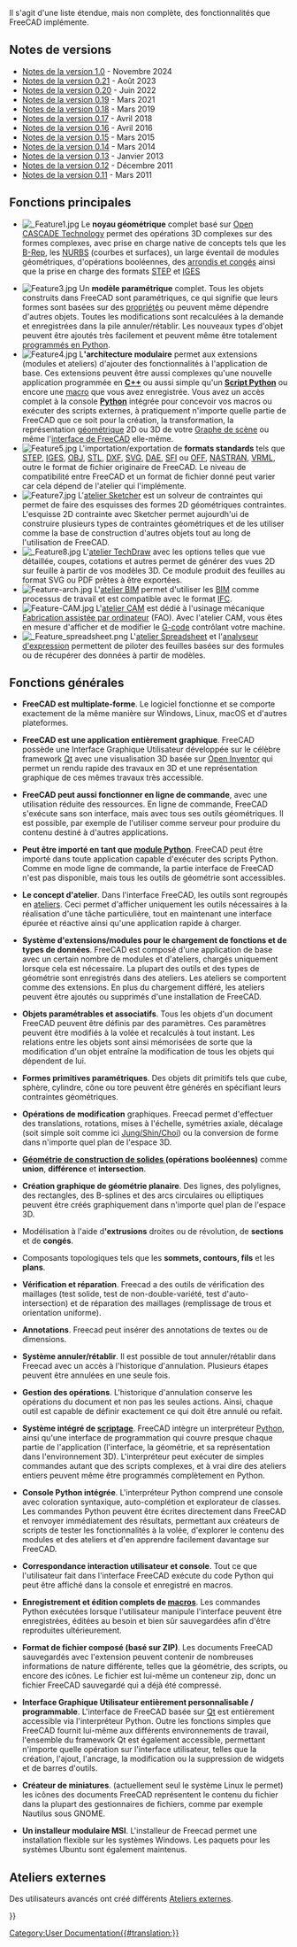 <languages/>

{{Docnav/fr
|[[About_FreeCAD/fr|À propos de FreeCAD]]
|[[Installing_on_Windows/fr|Installation sous Windows]]
}}

Il s'agit d'une liste étendue, mais non complète, des fonctionnalités que FreeCAD implémente.

{{TOCright}}

<span id="Release_notes"></span>
== Notes de versions ==

<div class="mw-translate-fuzzy">
* [[Release_notes_1.0/fr|Notes de la version 1.0]] - Novembre 2024
* [[Release_notes_0.21/fr|Notes de la version 0.21]] - Août 2023
* [[Release_notes_0.20/fr|Notes de la version 0.20]] - Juin 2022
* [[Release_notes_0.19/fr|Notes de la version 0.19]] - Mars 2021
* [[Release_notes_0.18/fr|Notes de la version 0.18]] - Mars 2019
* [[Release_notes_0.17/fr|Notes de la version 0.17]] - Avril 2018
* [[Release_notes_0.16/fr|Notes de la version 0.16]] - Avril 2016
* [[Release_notes_0.15/fr|Notes de la version 0.15]] - Mars 2015
* [[Release_notes_0.14/fr|Notes de la version 0.14]] - Mars 2014
* [[Release_notes_0.13/fr|Notes de la version 0.13]] - Janvier 2013
* [[Release_notes_0.12/fr|Notes de la version 0.12]] - Décembre 2011
* [[Release_notes_0.11/fr|Notes de la version 0.11]] - Mars 2011
</div>

<span id="Key_features"></span>
== Fonctions principales ==

* [[Image: Feature1.jpg|left]] Le '''noyau géométrique''' complet basé sur [https://fr.wikipedia.org/wiki/Open_CASCADE_Technology Open CASCADE Technology] permet des opérations 3D complexes sur des formes complexes, avec prise en charge native de concepts tels que les [https://fr.wikipedia.org/wiki/B-Rep B-Rep], les [https://fr.wikipedia.org/wiki/NURBS NURBS] (courbes et surfaces), un large éventail de modules géométriques, d'opérations booléennes, des [https://fr.wikipedia.org/wiki/Arrondi_et_cong%C3%A9 arrondis et congés] ainsi que la prise en charge des formats [https://fr.wikipedia.org/wiki/Standard_pour_l%27%C3%A9change_de_donn%C3%A9es_de_produit STEP] et [https://fr.wikipedia.org/wiki/Initial_Graphics_Exchange_Specification IGES] 
{{clear}}
* [[Image:Feature3.jpg|left]] Un '''modèle paramétrique''' complet. Tous les objets construits dans FreeCAD sont paramétriques, ce qui signifie que leurs formes sont basées sur des [[Property/fr|propriétés]] ou peuvent même dépendre d'autres objets. Toutes les modifications sont recalculées à la demande et enregistrées dans la pile annuler/rétablir. Les nouveaux types d'objet peuvent être ajoutés très facilement et peuvent même être totalement [[Scripted_objects/fr|programmés en Python]].{{clear}}
* [[Image:Feature4.jpg|left]] L''''architecture modulaire''' permet aux extensions (modules et ateliers) d'ajouter des fonctionnalités à l'application de base. Ces extensions peuvent être aussi complexes qu'une nouvelle application programmée en '''[https://fr.wikipedia.org/wiki/C%2B%2B C++]''' ou aussi simple qu'un '''[[Power_users_hub/fr|Script Python]]''' ou encore une [[Macros/fr|macro]] que vous avez enregistrée. Vous avez un accès complet à la console '''[http://www.python.org/ Python]''' intégrée pour concevoir vos macros ou exécuter des scripts externes, à pratiquement n'importe quelle partie de FreeCAD que ce soit pour la création, la transformation, la représentation [[Topological_data_scripting/fr|géométrique]] 2D ou 3D de votre [[Scenegraph/fr|Graphe de scène]] ou même l'[[PySide/fr|interface de FreeCAD]] elle-même.{{clear}}
* [[Image:Feature5.jpg|left]] L'importation/exportation de '''formats standards''' tels que [https://fr.wikipedia.org/wiki/Standard_pour_l%27%C3%A9change_de_donn%C3%A9es_de_produit STEP], [https://fr.wikipedia.org/wiki/Initial_Graphics_Exchange_Specification IGES], [https://fr.wikipedia.org/wiki/Obj OBJ], [https://fr.wikipedia.org/wiki/Fichier_de_st%C3%A9r%C3%A9olithographie STL], [https://fr.wikipedia.org/wiki/Drawing_eXchange_Format DXF], [http://fr.wikipedia.org/wiki/Scalable_Vector_Graphics SVG], [https://fr.wikipedia.org/wiki/Collaborative_Design_Activity DAE], [https://fr.wikipedia.org/wiki/Industry_Foundation_Classes SFI] ou [https://people.sc.fsu.edu/~jburkardt/data/off/off.html OFF], [https://fr.wikipedia.org/wiki/Nastran NASTRAN], [https://fr.wikipedia.org/wiki/Virtual_Reality_Markup_Language VRML], outre le format de fichier originaire de FreeCAD''' {{FileName|[[File Format FCStd/fr|FCStd]]}}'''. Le niveau de compatibilité entre FreeCAD et un format de fichier donné peut varier car cela dépend de l'atelier qui l'implémente.{{clear}}
* [[Image:Feature7.jpg|left]] L'[[Sketcher_Workbench/fr|atelier Sketcher]] est un solveur de contraintes qui permet de faire des esquisses des formes 2D géométriques contraintes. L'esquisse 2D contrainte avec Sketcher permet aujourdh'ui de construire plusieurs types de contraintes géométriques et de les utiliser comme la base de construction d'autres objets tout au long de l'utilisation de FreeCAD.{{clear}}
* [[Image: Feature8.jpg|left]] L'[[TechDraw_Workbench/fr|atelier TechDraw]] avec les options telles que vue détaillée, coupes, cotations et autres permet de générer des vues 2D sur feuille à partir de vos modèles 3D. Ce module produit des feuilles au format SVG ou PDF prêtes à être exportées.{{clear}}
* [[Image:Feature-arch.jpg|left]] L'[[BIM_Workbench/fr|atelier BIM]] permet d'utiliser les [http://fr.wikipedia.org/wiki/Building_Information_Modeling BIM] comme processus de travail et est compatible avec le format [http://fr.wikipedia.org/wiki/Industry_Foundation_Classes IFC].{{clear}}
* [[Image:Feature-CAM.jpg|left]] L'[[CAM_Workbench/fr|atelier CAM]] est dédié à l'usinage mécanique [https://fr.wikipedia.org/wiki/Fabrication_assist%C3%A9e_par_ordinateur Fabrication assistée par ordinateur] (FAO). Avec l'atelier CAM, vous êtes en mesure d'afficher et de modifier le [https://fr.wikipedia.org/wiki/Programmation_de_commande_num%C3%A9rique G-code] contrôlant votre machine. {{clear}}
* [[Image: Feature_spreadsheet.png|left]] L'[[Spreadsheet_Workbench/fr|atelier Spreadsheet]] et l'[[Expressions/fr|analyseur d'expression]] permettent de piloter des feuilles basées sur des formules ou de récupérer des données à partir de modèles. {{Clear}}

<span id="General_features"></span>
== Fonctions générales ==

*'''FreeCAD est multiplate-forme'''. Le logiciel fonctionne et se comporte exactement de la même manière sur Windows, Linux, macOS et d'autres plateformes.

* '''FreeCAD est une application entièrement graphique'''. FreeCAD  possède une Interface Graphique Utilisateur développée sur le célèbre framework [https://www.qt.io/ Qt] avec une visualisation 3D basée sur [[wikipedia:fr:Inventor (bibliothèque logicielle)|Open Inventor]] qui permet un rendu rapide des travaux en 3D et une représentation graphique de ces mêmes travaux très accessible.

* '''FreeCAD peut aussi fonctionner en ligne de commande''', avec une utilisation réduite des ressources. En ligne de commande, FreeCAD s'exécute sans son interface, mais avec tous ses outils géométriques. Il est possible, par exemple de l'utiliser comme serveur pour produire du contenu destiné à d'autres applications.

* '''Peut être importé en tant que [[Embedding_FreeCAD/fr|module Python]]'''. FreeCAD peut être importé dans toute application capable d'exécuter des scripts Python. Comme en mode ligne de commande, la partie interface de FreeCAD n'est pas disponible, mais tous les outils de géométrie sont accessibles.

* '''Le concept d'atelier'''. Dans l'interface FreeCAD, les outils sont regroupés en [[Workbenches/fr|ateliers]]. Ceci permet d'afficher uniquement les outils nécessaires à la réalisation d'une tâche particulière, tout en maintenant une interface épurée et réactive ainsi qu'une application rapide à charger.

* '''Système d'extensions/modules pour le chargement de fonctions et de types de données'''. FreeCAD est composé d'une application de base avec un certain nombre de modules et d'ateliers, chargés uniquement lorsque cela est nécessaire. La plupart des outils et des types de géométrie sont enregistrés dans des ateliers. Les ateliers se comportent comme des extensions. En plus du chargement différé, les ateliers peuvent être ajoutés ou supprimés d'une installation de FreeCAD.

* '''Objets paramétrables et associatifs'''. Tous les objets d'un document FreeCAD peuvent être définis par des paramètres. Ces paramètres peuvent être modifiés à la volée et recalculés à tout instant. Les relations entre les objets sont ainsi mémorisées de sorte que la modification d'un objet entraîne la modification de tous les objets qui dépendent de lui.

* '''Formes primitives paramétriques'''. Des objets dit primitifs tels que cube, sphère, cylindre, cône ou tore peuvent être générés en spécifiant leurs contraintes géométriques.

* '''Opérations de modification''' graphiques. Freecad permet d'effectuer des translations, rotations, mises à l'échelle, symétries axiale, décalage (soit simple soit comme ici [https://www.researchgate.net/publication/240754626_Self-intersection_Removal_in_Triangular_Mesh_Offsetting Jung/Shin/Choi]) ou la conversion de forme dans n'importe quel plan de l'espace 3D.

* '''[[Constructive solid geometry/fr|Géométrie de construction de solides ]] (opérations booléennes)''' comme '''union''', '''différence''' et '''intersection'''.

* '''Création graphique de géométrie planaire'''. Des lignes, des polylignes, des rectangles, des B-splines et des arcs circulaires ou elliptiques peuvent être créés graphiquement dans n'importe quel plan de l'espace 3D.

* Modélisation à l'aide d''''extrusions''' droites ou de révolution, de '''sections''' et de '''congés'''.

* Composants topologiques tels que les '''sommets, contours, fils''' et les '''plans'''.

* ''' Vérification et réparation'''. Freecad a des outils de vérification des maillages (test solide, test de non-double-variété, test d'auto-intersection) et de réparation des maillages (remplissage de trous et orientation uniforme).

* '''Annotations'''. Freecad peut insérer des annotations de textes ou de dimensions.

* '''Système annuler/rétablir'''. Il est possible de tout annuler/rétablir dans Freecad avec un accès à l'historique d'annulation. Plusieurs étapes peuvent être annulées en une seule fois.

* '''Gestion des opérations'''. L'historique d'annulation conserve les opérations du document et non pas les seules actions. Ainsi, chaque outil est capable de définir exactement ce qui doit être annulé ou refait.

* '''Système intégré de [[Power_users_hub/fr|scriptage]]'''. FreeCAD intègre un interpréteur [https://www.python.org/ Python],  ainsi qu'une interface de programmation qui couvre presque chaque partie de l'application (l'interface, la géométrie, et sa représentation dans l'environnement 3D). L'interpréteur peut exécuter de simples commandes autant que des scripts complexes, et à vrai dire des ateliers entiers peuvent même être programmés complètement en Python.

* '''Console Python intégrée'''. L'interpréteur Python comprend une console avec coloration syntaxique, auto-complétion et explorateur de classes. Les commandes Python peuvent être écrites directement dans FreeCAD et renvoyer immédiatement des résultats, permettant aux créateurs de scripts de tester les fonctionnalités à la volée, d'explorer le contenu des modules et des ateliers et d'en apprendre facilement davantage sur FreeCAD.

* '''Correspondance interaction utilisateur et console'''. Tout ce que l'utilisateur fait dans l'interface FreeCAD exécute du code Python qui peut être affiché dans la console et enregistré en macros.

* '''Enregistrement et édition complets de [[Macros/fr|macros]]'''. Les commandes Python exécutées lorsque l'utilisateur manipule l'interface peuvent être enregistrées, éditées au besoin et bien sûr sauvegardées afin  d'être reproduites ultérieurement.

* '''Format de fichier composé (basé sur ZIP)'''. Les documents FreeCAD sauvegardés avec l'extension {{FileName|.[[File Format FCStd/fr|FCStd]]}} peuvent contenir de nombreuses informations de nature différente, telles que la géométrie, des scripts, ou encore des icônes. Le fichier {{FileName|.FCStd}} est lui-même un conteneur zip, donc un fichier FreeCAD sauvegardé qui a déjà été compressé.

* '''Interface Graphique Utilisateur entièrement personnalisable / programmable'''. L'interface de FreeCAD basée sur [https://www.qt.io/ Qt] est entièrement accessible via l'interpréteur Python. Outre les fonctions simples que FreeCAD fournit lui-même aux différents environnements de travail, l'ensemble du framework Qt est également accessible, permettant n'importe quelle opération sur l'interface utilisateur, telles que la création, l'ajout, l'ancrage, la modification ou la suppression de widgets et de barres d'outils.

* '''Créateur de miniatures'''. (actuellement seul le système Linux le permet) les icônes des documents FreeCAD représentent le contenu du fichier dans la plupart des gestionnaires de fichiers, comme par exemple Nautilus sous GNOME.

* '''Un installeur modulaire MSI'''. L'installeur de Freecad permet une installation flexible sur les systèmes Windows. Les paquets pour les systèmes Ubuntu sont également maintenus.

<span id="Extra_Workbenches"></span>
== Ateliers externes ==

Des utilisateurs avancés ont créé différents [[External_workbenches/fr|Ateliers externes]].


{{Docnav/fr
|[[About_FreeCAD/fr|À propos de FreeCAD]]
|[[Installing_on_Windows/fr|Installation sous Windows]]
}}

{{Userdocnavi{{#translation:}}}}
[[Category:User Documentation{{#translation:}}]]